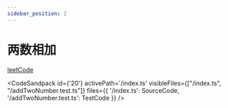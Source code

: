 ```yaml
---
sidebar_position: 2
---
```



# 两数相加


[leetCode](https://leetcode.cn/problems/add-two-numbers/)


<CodeSandpack
  id={'20'}
  activePath='/index.ts'
  visibleFiles={["/index.ts", "/addTwoNumber.test.ts"]}
  files={{
    '/index.ts': SourceCode,
    '/addTwoNumber.test.ts': TestCode
  }}
/>

